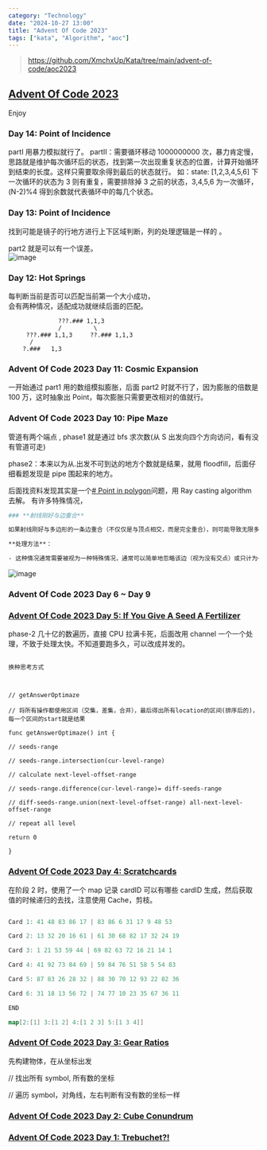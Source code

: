 ```yaml
---
category: "Technology"
date: "2024-10-27 13:00"
title: "Advent Of Code 2023"
tags: ["kata", "Algorithm", "aoc"]
---
```


> https://github.com/XmchxUp/Kata/tree/main/advent-of-code/aoc2023

## [Advent Of Code 2023](https://adventofcode.com/2023)

Enjoy

### Day 14: Point of Incidence

partI 用暴力模拟就行了。
partII：需要循环移动 1000000000 次，暴力肯定慢，思路就是维护每次循环后的状态，找到第一次出现重复状态的位置，计算开始循环到结束的长度。这样只需要取余得到最后的状态就行。
如：state: [1,2,3,4,5,6] 下一次循环的状态为 3 则有重复，需要排除掉 3 之前的状态，3,4,5,6 为一次循环，(N-2)%4 得到余数就代表循环中的每几个状态。

### Day 13: Point of Incidence

找到可能是镜子的行地方进行上下区域判断，列的处理逻辑是一样的 。

part2 就是可以有一个误差。  
![image](https://github.com/XmchxUp/picx-images-hosting/raw/master/20241027/image.7w6toge10l.png)

### Day 12: Hot Springs

每判断当前是否可以匹配当前第一个大小成功，  
会有两种情况，适配成功就继续后面的匹配。

```
              ???.### 1,1,3
              /         \
     ???.### 1,1,3     ??.### 1,1,3
      /
    ?.###   1,3
```

### Advent Of Code 2023 Day 11: Cosmic Expansion

一开始通过 part1 用的数组模拟膨胀，后面 part2 时就不行了，因为膨胀的倍数是 100 万，这时抽象出 Point，每次膨胀只需要更改相对的值就行。

### Advent Of Code 2023 Day 10: Pipe Maze

管道有两个端点 , phase1 就是通过 bfs 求次数(从 S 出发向四个方向访问，看有没有管道可走)

phase2：本来以为从.出发不可到达的地方个数就是结果，就用 floodfill，后面仔细看题发现是 pipe 围起来的地方。

后面找资料发现其实是一个[# Point in polygon](https://en.wikipedia.org/wiki/Point_in_polygon)问题，用 Ray casting algorithm 去解。
有许多特殊情况，

```sh
### **射线刚好与边重合**

如果射线刚好与多边形的一条边重合（不仅仅是与顶点相交，而是完全重合），则可能导致无限多个交点。

**处理方法**：

- 这种情况通常需要被视为一种特殊情况，通常可以简单地忽略该边（视为没有交点）或只计为一个交点。
```

![image](https://github.com/XmchxUp/picx-images-hosting/raw/master/20240825/image.3k7xyowwem.webp)

### Advent Of Code 2023 Day 6 ~ Day 9

### [Advent Of Code 2023 Day 5: If You Give A Seed A Fertilizer](https://adventofcode.com/2023/day/5)

phase-2 几十亿的数遍历，直接 CPU 拉满卡死，后面改用 channel 一个一个处理，不致于处理太快。不知道要跑多久，可以改成并发的。

```

换种思考方式



// getAnswerOptimaze

// 将所有操作都使用区间（交集，差集，合并），最后得出所有location的区间(排序后的)，每一个区间的start就是结果

func getAnswerOptimaze() int {

// seeds-range

// seeds-range.intersection(cur-level-range)

// calculate next-level-offset-range

// seeds-range.difference(cur-level-range)= diff-seeds-range

// diff-seeds-range.union(next-level-offset-range) all-next-level-offset-range

// repeat all level

return 0

}

```

### [Advent Of Code 2023 Day 4: Scratchcards](https://adventofcode.com/2023/day/4)

在阶段 2 时，使用了一个 map 记录 cardID 可以有哪些 cardID 生成，然后获取值的时候递归的去找，注意使用 Cache，剪枝。

```go

Card 1: 41 48 83 86 17 | 83 86 6 31 17 9 48 53

Card 2: 13 32 20 16 61 | 61 30 68 82 17 32 24 19

Card 3: 1 21 53 59 44 | 69 82 63 72 16 21 14 1

Card 4: 41 92 73 84 69 | 59 84 76 51 58 5 54 83

Card 5: 87 83 26 28 32 | 88 30 70 12 93 22 82 36

Card 6: 31 18 13 56 72 | 74 77 10 23 35 67 36 11

END

map[2:[1] 3:[1 2] 4:[1 2 3] 5:[1 3 4]]

```

### [Advent Of Code 2023 Day 3: Gear Ratios](https://adventofcode.com/2023/day/3)

先构建物体，在从坐标出发

// 找出所有 symbol, 所有数的坐标

// 遍历 symbol，对角线，左右判断有没有数的坐标一样

### [Advent Of Code 2023 Day 2: Cube Conundrum](https://adventofcode.com/2023/day/2)

### [Advent Of Code 2023 Day 1: Trebuchet?!](https://adventofcode.com/2023/day/1)
